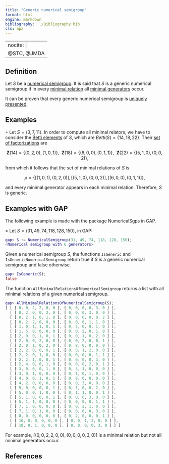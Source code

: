 ```yaml
---
title: "Generic numerical semigroup"
format: html
engine: markdown
bibliography: ../Bibliography.bib
cls: apa
---
```


---
nocite: |
  @STC, @JMDA
---

<!-- Semigroup-theoretical-charact-arithm-invariants-appl-Num-monoids-Krull-monoids -->

## Definition

Let $S$ be a [numerical semigroup](../Basic-concepts/Numerical-semigroup.qmd). It is said that $S$ is a generic numerical semigroup if in every [minimal relation](../Presentations-NS/Presentation-NS.qmd) all [minimal generators](../Basic-concepts/Minimal-set-of-generators.qmd) occur.

It can be proven that every generic numerical semigroup is [uniquely presented](NS-uniquely-presented.qmd).

## Examples

$\circ$ Let $S = \langle 3, 7, 11 \rangle$. In order to compute all minimal relators, we have to consider the [Betti elements](../Presentations-NS/Betti-elements.qmd) of $S$, which are $Betti(S) = \{14, 18, 22\}$. Their [set of factorizations](../Presentations-NS/Set-of-factorizations.qmd) are

$$
\mathbf{Z}(14) = \{(0,2,0), (1,0,1)\}, ~~ \mathbf{Z}(18) = \{(6,0,0), (0,1,1)\}, ~~ \mathbf{Z}(22) = \{(5,1,0), (0,0,2)\},
$$

from which it follows that the set of minimal relations of $S$ is

$$
\rho = \{[ (1, 0, 1), (0, 2, 0) ], [ (5, 1, 0), (0, 0, 2) ],
  [ (6, 0, 0), (0, 1, 1) ] \},
$$

and every minimal generator appears in each minimal relation. Therefore, $S$ is generic.

## Examples with GAP

The following example is made with the package NumericalSgps in GAP.

$\diamond$ Let $S = \langle 31, 49, 74, 118, 128, 150 \rangle$, in GAP:

``` gap
gap> S := NumericalSemigroup(31, 49, 74, 118, 128, 150);
<Numerical semigroup with 6 generators>
```

Given a numerical semigroup $S$, the functions `IsGeneric` and `IsGenericNumericalSemigroup` return true if $S$ is a generic numerical semigroup and false otherwise.

``` gap
gap> IsGeneric(S);
false
```

The function `AllMinimalRelationsOfNumericalSemigroup` returns a list with all minimal relations of a given numerical semigroup.

``` gap
gap> AllMinimalRelationsOfNumericalSemigroup(S);
[ [ [ 0, 0, 2, 2, 0, 0 ], [ 0, 0, 0, 0, 3, 0 ] ],
  [ [ 0, 2, 0, 0, 2, 0 ], [ 0, 0, 0, 3, 0, 0 ] ],
  [ [ 0, 2, 1, 0, 1, 0 ], [ 0, 0, 0, 0, 0, 2 ] ],
  [ [ 0, 2, 2, 0, 0, 0 ], [ 0, 0, 0, 1, 1, 0 ] ],
  [ [ 1, 0, 1, 1, 0, 1 ], [ 0, 5, 0, 0, 1, 0 ] ],
  [ [ 1, 5, 0, 0, 0, 0 ], [ 0, 0, 2, 0, 1, 0 ] ],
  [ [ 2, 0, 0, 1, 0, 1 ], [ 0, 0, 1, 0, 2, 0 ] ],
  [ [ 2, 0, 0, 2, 0, 0 ], [ 0, 0, 2, 0, 0, 1 ] ],
  [ [ 2, 0, 1, 0, 2, 0 ], [ 0, 8, 0, 0, 0, 0 ] ],
  [ [ 2, 2, 0, 0, 0, 1 ], [ 0, 0, 1, 2, 0, 0 ] ],
  [ [ 2, 2, 0, 1, 0, 0 ], [ 0, 0, 0, 0, 1, 1 ] ],
  [ [ 2, 2, 1, 0, 0, 1 ], [ 0, 0, 0, 0, 3, 0 ] ],
  [ [ 2, 4, 0, 0, 1, 0 ], [ 0, 0, 0, 2, 0, 1 ] ],
  [ [ 3, 0, 0, 0, 1, 0 ], [ 0, 3, 1, 0, 0, 0 ] ],
  [ [ 3, 0, 1, 0, 0, 0 ], [ 0, 1, 0, 1, 0, 0 ] ],
  [ [ 4, 0, 0, 1, 0, 1 ], [ 0, 8, 0, 0, 0, 0 ] ],
  [ [ 4, 2, 0, 0, 0, 0 ], [ 0, 0, 3, 0, 0, 0 ] ],
  [ [ 5, 0, 0, 0, 0, 1 ], [ 0, 1, 0, 0, 2, 0 ] ],
  [ [ 5, 0, 0, 1, 0, 0 ], [ 0, 1, 1, 0, 0, 1 ] ],
  [ [ 5, 1, 0, 0, 0, 1 ], [ 0, 0, 0, 3, 0, 0 ] ],
  [ [ 5, 1, 1, 0, 0, 0 ], [ 0, 0, 0, 0, 1, 1 ] ],
  [ [ 7, 1, 0, 0, 0, 0 ], [ 0, 0, 2, 1, 0, 0 ] ],
  [ [ 7, 1, 0, 1, 0, 0 ], [ 0, 0, 0, 0, 3, 0 ] ],
  [ [ 8, 0, 0, 0, 0, 0 ], [ 0, 2, 0, 0, 0, 1 ] ],
  [ [ 10, 0, 0, 0, 0, 0 ], [ 0, 0, 1, 2, 0, 0 ] ],
  [ [ 10, 0, 1, 0, 0, 0 ], [ 0, 0, 0, 0, 3, 0 ] ] ]
```

For example, $[ (0, 0, 2, 2, 0, 0), (0, 0, 0, 0, 3, 0) ]$ is a minimal relation but not all minimal generators occur.

## References

::: {#refs}

:::
